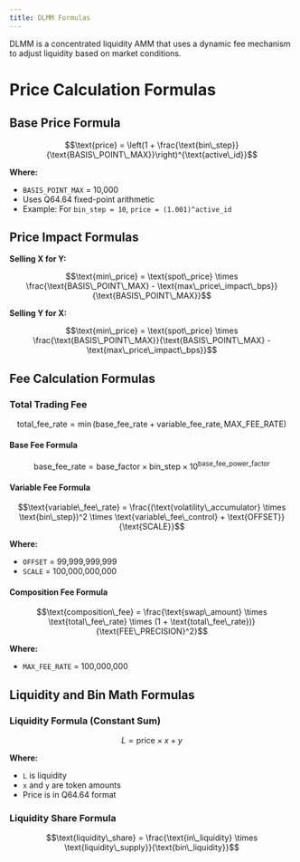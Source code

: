```yaml
---
title: DLMM Formulas
---
```


DLMM is a concentrated liquidity AMM that uses a dynamic fee mechanism to adjust liquidity based on market conditions.

# Price Calculation Formulas

## Base Price Formula
```math
\text{price} = \left(1 + \frac{\text{bin\_step}}{\text{BASIS\_POINT\_MAX}}\right)^{\text{active\_id}}
```

**Where:**
- `BASIS_POINT_MAX` = 10,000
- Uses Q64.64 fixed-point arithmetic
- Example: For `bin_step = 10`, `price = (1.001)^active_id`

## Price Impact Formulas

**Selling X for Y:**

```math
\text{min\_price} = \text{spot\_price} \times \frac{\text{BASIS\_POINT\_MAX} - \text{max\_price\_impact\_bps}}{\text{BASIS\_POINT\_MAX}}
```

**Selling Y for X:**

```math
\text{min\_price} = \text{spot\_price} \times \frac{\text{BASIS\_POINT\_MAX}}{\text{BASIS\_POINT\_MAX} - \text{max\_price\_impact\_bps}}
```

## Fee Calculation Formulas

### Total Trading Fee

```math
\text{total\_fee\_rate} = \min(\text{base\_fee\_rate} + \text{variable\_fee\_rate}, \text{MAX\_FEE\_RATE})
```

#### Base Fee Formula

```math
\text{base\_fee\_rate} = \text{base\_factor} \times \text{bin\_step} \times 10^{\text{base\_fee\_power\_factor}}
```

#### Variable Fee Formula

```math
\text{variable\_fee\_rate} = \frac{(\text{volatility\_accumulator} \times \text{bin\_step})^2 \times \text{variable\_fee\_control} + \text{OFFSET}}{\text{SCALE}}
```

**Where:**
- `OFFSET` = 99,999,999,999
- `SCALE` = 100,000,000,000

#### Composition Fee Formula

```math
\text{composition\_fee} = \frac{\text{swap\_amount} \times \text{total\_fee\_rate} \times (1 + \text{total\_fee\_rate})}{\text{FEE\_PRECISION}^2}
```

**Where:**

- `MAX_FEE_RATE` = 100,000,000

## Liquidity and Bin Math Formulas

### Liquidity Formula (Constant Sum)

```math
L = \text{price} \times x + y
```

**Where:**
- `L` is liquidity
- `x` and `y` are token amounts
- Price is in Q64.64 format

### Liquidity Share Formula

```math
\text{liquidity\_share} = \frac{\text{in\_liquidity} \times \text{liquidity\_supply}}{\text{bin\_liquidity}}
```